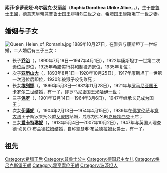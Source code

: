 {{Otheruse|普魯士的索菲}}
{{notability unreferenced|time=2011-02-08T15:59:51+00:00}}
{{Unreferenced|time=2021-01-15T01:54:45+00:00}}
{{Infobox royalty|consort=yes
| name         = 索菲<br/>Sophia
| title        = 希臘人的王后<br/>普魯士公主（''Her Royal and Imperial Highness '' Princess of Prussia）
| image        = Sophia of Prussia.jpg
| image_size   = 250px
| succession   = 希臘人的王后
| reign        = 1913年3月18日-1922年9月27日
| father       = 德意志皇帝兼普鲁士国王[[腓特烈三世_(普鲁士)|腓特烈三世]]
| mother       = [[維多利亞長公主|維多利亞長公主]]
| spouse       = [[康斯坦丁一世_(希腊)|康斯坦丁一世]]
| issue        = [[乔治二世_(希腊)|乔治二世]]<br>[[亚历山大一世_(希腊)|亚历山大一世]]<br>[[埃列娜_(希臘)|埃列娜]]<br>[[保罗一世_(希腊)|保罗一世]]<br>[[希臘的伊蓮妮_(1904-1974)|伊蓮妮]]<br>[[愛卡特琳妮_(希臘)|愛卡特琳妮]]
| house        = [[霍亨索伦王朝|霍亨索伦王朝]]
| full name    = 索菲·多萝泰娅·乌尔丽克·艾丽丝<br>{{lang-gr|'''Σοφία της Πρωσίας}}
| birth_date   = {{birth date|1870|6|14}}
| birth_place  = {{flag|Kingdom of Prussia}}[[波茨坦|波茨坦]][[新宮_(波茨坦)|新宮]]
| death_date   = {{death date and age|1932|1|13|1870|6|14|mf=y}}
| death_place  = {{flag|Weimar Republic}}[[美因河畔法兰克福|美因河畔法兰克福]]
| burial_date  = 1936年11月22日
| burial_place = {{GRE}}[[塔托伊宮|塔托伊宮]]
| religion     = [[希臘正教會|希臘正教會]]
}}

'''索菲·多萝泰娅·乌尔丽克·艾丽丝'''（'''Sophia Dorothea Ulrike Alice'''，{{lang-el|Σοφία της Πρωσίας}}，{{bd|1870年|6月14日|1932年|1月13日|catIdx=S}}），生于[[普魯士王國|普魯士王國]]，德意志皇帝兼普鲁士国王[[腓特烈三世_(普鲁士)|腓特烈三世]]之女，希腊国王[[康斯坦丁一世_(希腊)|康斯坦丁一世]]之妻。

== 婚姻与子女 ==
[[File:Queen_Helen_of_Romania.jpg|thumb]]
1889年10月27日，在雅典与康斯坦丁一世结婚，二人婚后有三子三女：
* 长子'''[[乔治二世_(希腊)|乔治]]'''（'''{{lang|el|Γεώργιος}}'''，1890年7月19日—1947年4月1日），1922年康斯坦丁一世第二次逊位后即位，1925年希腊实行共和制被迫退位，1935年复位；
* 次子'''[[亚历山大一世_(希腊)|亚历山大]]'''（'''{{lang|el|Αλέξανδρος}}'''，1893年8月1日—1920年10月25日），1917年康斯坦丁一世第一次逊位后即位，1920年被猴子咬伤致死；
* 长女'''[[埃列娜_(希臘)|埃列娜]]'''（'''{{lang|el|Ελένη}}'''，1896年5月3日—1982年11月28日），1921年与[[罗马尼亚国王|罗马尼亚国王]][[卡罗尔二世_(罗马尼亚)|卡罗尔二世]]结婚，有一子，即罗马尼亚国王[[米哈伊一世_(罗马尼亚)|米哈伊一世]]；
* 三子'''[[保罗一世_(希腊)|保罗]]'''（'''{{lang|el|Παύλος}}'''，1901年12月14日—1964年3月6日），1947年继承长兄成为国王；
* 次女'''[[希臘的伊蓮妮_(1904-1974)|伊蓮妮]]'''（'''{{lang|el|Ειρήνη}}'''，1904年2月13日—1974年4月15日），1939年在[[佛罗伦萨|佛罗伦萨]]与[[意大利|意大利]]王子斯波莱托公爵[[托米斯拉夫二世|艾蒙内]]结婚，后成为挂名的[[克羅埃西亞獨立國|克羅埃西亞]]王后；
* 三女'''[[愛卡特琳妮_(希臘)|爱卡特琳妮]]'''（'''{{lang|el|Αικατερίνη}}'''，1913年5月4日—2007年10月2日），1947年与英国人理查德·坎贝尔·布兰德拉姆结婚，自称凯瑟琳·布兰德拉姆女爵士，有一子。

== 祖先 ==
{{Ahnentafel top|先祖}}<center>
{{ahnentafel-compact5
| style = font-size: 85%; 
|boxstyle_1=background-color: #ddf;
|boxstyle_2=background-color: #fdd;
|boxstyle_3=background-color: #ffc;
|boxstyle_4=background-color: #dfd;
|boxstyle_5=background-color: #9fe;
|1='''希腊人的王后索菲'''
|2='''父：'''德意志皇帝[[腓特烈三世_(普鲁士)|腓特烈三世]]
|3='''母：'''德意志皇后[[維多利亞長公主|維多利亞長公主]]
|4='''祖父：'''德意志皇帝[[威廉一世_(德国)|威廉一世]]
|5='''祖母：'''德意志皇后[[奥古斯塔_(薩克森-魏瑪-艾森納赫)|奧古斯塔]]
|6='''外祖父：'''英国王夫[[阿尔伯特亲王|阿尔伯特亲王]]
|7='''外祖母：'''英国[[维多利亚_(英国女王)|维多利亚女王]]
|8='''曾祖父：'''普鲁士国王[[腓特烈·威廉三世|腓特烈·威廉三世]]
|9='''曾祖母：'''普鲁士王后[[路易絲_(普魯士王后)|路易絲]]
|10= '''外曾祖父：'''萨克森-魏玛-艾森纳赫大公[[卡尔·腓特烈_(萨克森-魏玛-艾森纳赫大公)|卡尔·腓特烈]]
|11='''外曾祖母：'''大公夫人[[瑪麗亞·巴甫洛夫娜女大公|瑪麗亞·巴甫洛夫娜]]
|12='''外曾祖父：'''萨克森-科堡-哥达公爵[[恩斯特一世_(萨克森-科堡-哥达)|恩斯特一世]]
|13='''外曾祖母：'''公爵夫人[[路易丝郡主_(萨克森-哥达-阿尔滕堡)|路易丝]]
|14='''外曾祖父：'''肯特及斯特拉森公爵[[爱德华王子_(肯特及斯特拉森公爵)|爱德华王子]]
|15='''外曾祖母：'''公爵夫人[[维多利亚郡主_(萨克森-科堡-萨尔费尔德)|维多利亚郡主]]
|16='''高祖父：'''普鲁士国王[[腓特烈·威廉二世|腓特烈·威廉二世]]
|17='''高祖母：'''普鲁士王后[[弗蕾德里克·路易絲_(黑森-達姆施塔特)|弗蕾德里克·路易絲]]
|18='''外高祖父：'''梅克伦堡-施特雷利茨大公[[卡尔二世_(梅克伦堡-施特雷利茨)|卡尔二世]]
|19='''外高祖母：'''黑森-達姆施塔特的{{le|費德莉卡女伯爵 (黑森-达姆施塔特)|Landgravine Friederike of Hesse-Darmstadt|費德莉卡}}
|20='''外高祖父：'''萨克森-魏玛-艾森纳赫大公[[卡尔·奥古斯特_(萨克森-魏玛-艾森纳赫)|卡尔·奥古斯特]]
|21='''外高祖母：'''大公夫人[[黑森-達姆施塔特的路易絲_(1757-1830)|路易丝·奥古斯特]]
|22='''外高祖父：'''俄罗斯沙皇[[保羅一世_(俄羅斯)|保罗一世]]
|23='''外高祖母：'''俄罗斯皇后[[玛丽亚·费奥多罗芙娜皇后_(保罗一世)|玛丽亚·费奥多罗芙娜]]
|24='''外高祖父：'''薩克森-科堡-薩爾費爾德公爵[[法蘭西斯_(薩克森-科堡-薩爾費爾德)|法蘭西斯]]
|25='''外高祖母：'''公爵夫人[[羅伊斯-埃伯斯多夫的奧古斯塔|奧古斯塔]]
|26='''外高祖父：'''薩克森-哥達-阿爾滕堡公爵[[奧古斯特_(薩克森-哥達-阿爾滕堡)|奧古斯特]]
|27='''外高祖母：'''公爵夫人{{le|路易丝·夏洛特 (梅克伦堡-什未林)|Duchess Louise Charlotte of Mecklenburg-Schwerin|路易丝·夏洛特}}
|28='''外高祖父：'''英国国王[[乔治三世|乔治三世]]
|29='''外高祖母：'''英国王后[[梅克倫堡-施特雷利茨的夏洛特|夏洛特]]
|30='''外高祖父：'''萨克森-科堡-萨尔费尔德公爵法蘭西斯（同上）
|31='''外高祖母：'''公爵夫人奧古斯塔（同上）
}}</center>
{{ahnentafel bottom}}

{{Authority control}}
{{DEFAULTSORT:Sophia}}
[[Category:希腊王后|Category:希腊王后]]
[[Category:普鲁士公主|Category:普鲁士公主]]
[[Category:德国君主女儿|Category:德国君主女儿]]
[[Category:格呂克斯堡王朝|Category:格呂克斯堡王朝]]
[[Category:霍亨索伦王朝|Category:霍亨索伦王朝]]
[[Category:波茨坦人|Category:波茨坦人]]